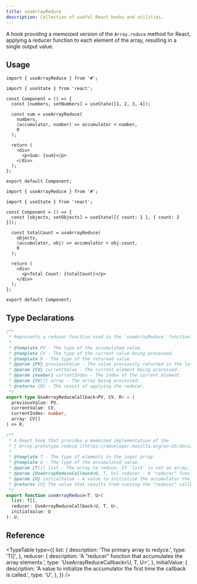 ```yaml
---
title: useArrayReduce
description: Collection of useful React hooks and utilities.
---
```


A hook providing a memoized version of the `Array.reduce` method for React, applying a reducer function to each element of the array, resulting in a single output value.

## Usage

```tsx
import { useArrayReduce } from '#';

import { useState } from 'react';

const Component = () => {
  const [numbers, setNumbers] = useState([1, 2, 3, 4]);

  const sum = useArrayReduce(
    numbers,
    (accumulator, number) => accumulator + number,
    0
  );

  return (
    <div>
      <p>Sum: {sum}</p>
    </div>
  );
};

export default Component;
```

```tsx
import { useArrayReduce } from '#';

import { useState } from 'react';

const Component = () => {
  const [objects, setObjects] = useState([{ count: 1 }, { count: 2 }]);

  const totalCount = useArrayReduce(
    objects,
    (accumulator, obj) => accumulator + obj.count,
    0
  );

  return (
    <div>
      <p>Total Count: {totalCount}</p>
    </div>
  );
};

export default Component;
```

## Type Declarations

```ts
/**
 * Represents a reducer function used in the `useArrayReduce` function.
 *
 * @template PV - The type of the accumulated value.
 * @template CV - The type of the current value being processed.
 * @template R - The type of the returned value.
 * @param {PV} previousValue - The value previously returned in the last invocation of the reducer.
 * @param {CV} currentValue - The current element being processed.
 * @param {number} currentIndex - The index of the current element.
 * @param {CV[]} array - The array being processed.
 * @returns {R} - The result of applying the reducer.
 */
export type UseArrayReduceCallback<PV, CV, R> = (
  previousValue: PV,
  currentValue: CV,
  currentIndex: number,
  array: CV[]
) => R;

/**
 * A React hook that provides a memoized implementation of the
 * [`Array.prototype.reduce`](https://developer.mozilla.org/en-US/docs/Web/JavaScript/Reference/Global_Objects/Array/reduce) method.
 *
 * @template T - The type of elements in the input array.
 * @template U - The type of the accumulated value.
 * @param {T[]} list - The array to reduce. If `list` is not an array, an error message is logged to the console and the hook returns the initial value.
 * @param {UseArrayReduceCallback<U, T, U>} reducer - A "reducer" function that accumulates the array elements.
 * @param {U} initialValue - A value to initialize the accumulator the first time the callback is called.
 * @returns {U} The value that results from running the "reducer" callback function to completion over the entire array.
 */
export function useArrayReduce<T, U>(
  list: T[],
  reducer: UseArrayReduceCallback<U, T, U>,
  initialValue: U
): U;
```

## Reference

<TypeTable
  type={{
    list: {
      description: 'The primary array to redyce.',
      type: 'T[]',
    },
    reducer: {
      description: 'A "reducer" function that accumulates the array elements.',
      type: 'UseArrayReduceCallback<U, T, U>',
    },
    initialValue: {
      description:
        'A value to initialize the accumulator the first time the callback is called.',
      type: 'U',
    },
  }}
/>

